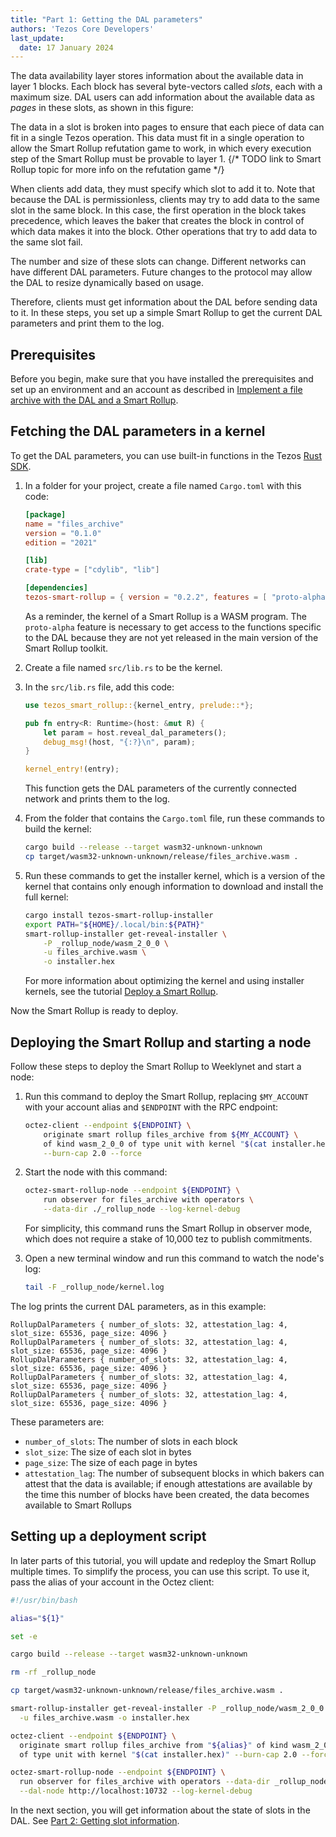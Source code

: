 ```yaml
---
title: "Part 1: Getting the DAL parameters"
authors: 'Tezos Core Developers'
last_update:
  date: 17 January 2024
---
```



The data availability layer stores information about the available data in layer 1 blocks.
Each block has several byte-vectors called _slots_, each with a maximum size.
DAL users can add information about the available data as _pages_ in these slots, as shown in this figure:

<LucidDiagram width="640px" height="240px" src="https://lucid.app/documents/embedded/46fa8412-8443-4491-82f6-305aafaf85f2" id="Hxs62lrO0C4d" />

The data in a slot is broken into pages to ensure that each piece of data can fit in a single Tezos operation.
This data must fit in a single operation to allow the Smart Rollup refutation game to work, in which every execution step of the Smart Rollup must be provable to layer 1.
{/* TODO link to Smart Rollup topic for more info on the refutation game */}

When clients add data, they must specify which slot to add it to.
Note that because the DAL is permissionless, clients may try to add data to the same slot in the same block.
In this case, the first operation in the block takes precedence, which leaves the baker that creates the block in control of which data makes it into the block.
Other operations that try to add data to the same slot fail.

The number and size of these slots can change.
Different networks can have different DAL parameters.
Future changes to the protocol may allow the DAL to resize dynamically based on usage.

Therefore, clients must get information about the DAL before sending data to it.
In these steps, you set up a simple Smart Rollup to get the current DAL parameters and print them to the log.

## Prerequisites

Before you begin, make sure that you have installed the prerequisites and set up an environment and an account as described in [Implement a file archive with the DAL and a Smart Rollup](../build-files-archive-with-dal).

## Fetching the DAL parameters in a kernel

To get the DAL parameters, you can use built-in functions in the Tezos [Rust SDK](https://crates.io/crates/tezos-smart-rollup).

1. In a folder for your project, create a file named `Cargo.toml` with this code:

   ```toml
   [package]
   name = "files_archive"
   version = "0.1.0"
   edition = "2021"

   [lib]
   crate-type = ["cdylib", "lib"]

   [dependencies]
   tezos-smart-rollup = { version = "0.2.2", features = [ "proto-alpha" ] }
   ```

   As a reminder, the kernel of a Smart Rollup is a WASM program.
   The `proto-alpha` feature is necessary to get access to the functions specific to the DAL because they are not yet released in the main version of the Smart Rollup toolkit.

1. Create a file named `src/lib.rs` to be the kernel.

1. In the `src/lib.rs` file, add this code:

   ```rust
   use tezos_smart_rollup::{kernel_entry, prelude::*};

   pub fn entry<R: Runtime>(host: &mut R) {
       let param = host.reveal_dal_parameters();
       debug_msg!(host, "{:?}\n", param);
   }

   kernel_entry!(entry);
   ```

   This function gets the DAL parameters of the currently connected network and prints them to the log.

1. From the folder that contains the `Cargo.toml` file, run these commands to build the kernel:

   ```bash
   cargo build --release --target wasm32-unknown-unknown
   cp target/wasm32-unknown-unknown/release/files_archive.wasm .
   ```

1. Run these commands to get the installer kernel, which is a version of the kernel that contains only enough information to download and install the full kernel:

   ```bash
   cargo install tezos-smart-rollup-installer
   export PATH="${HOME}/.local/bin:${PATH}"
   smart-rollup-installer get-reveal-installer \
       -P _rollup_node/wasm_2_0_0 \
       -u files_archive.wasm \
       -o installer.hex
   ```

   For more information about optimizing the kernel and using installer kernels, see the tutorial [Deploy a Smart Rollup](../smart-rollup).

Now the Smart Rollup is ready to deploy.

## Deploying the Smart Rollup and starting a node

Follow these steps to deploy the Smart Rollup to Weeklynet and start a node:

1. Run this command to deploy the Smart Rollup, replacing `$MY_ACCOUNT` with your account alias and `$ENDPOINT` with the RPC endpoint:

   ```bash
   octez-client --endpoint ${ENDPOINT} \
       originate smart rollup files_archive from ${MY_ACCOUNT} \
       of kind wasm_2_0_0 of type unit with kernel "$(cat installer.hex)" \
       --burn-cap 2.0 --force
   ```

1. Start the node with this command:

   ```bash
   octez-smart-rollup-node --endpoint ${ENDPOINT} \
       run observer for files_archive with operators \
       --data-dir ./_rollup_node --log-kernel-debug
   ```

   For simplicity, this command runs the Smart Rollup in observer mode, which does not require a stake of 10,000 tez to publish commitments.

1. Open a new terminal window and run this command to watch the node's log:

   ```bash
   tail -F _rollup_node/kernel.log
   ```

The log prints the current DAL parameters, as in this example:

```
RollupDalParameters { number_of_slots: 32, attestation_lag: 4, slot_size: 65536, page_size: 4096 }
RollupDalParameters { number_of_slots: 32, attestation_lag: 4, slot_size: 65536, page_size: 4096 }
RollupDalParameters { number_of_slots: 32, attestation_lag: 4, slot_size: 65536, page_size: 4096 }
RollupDalParameters { number_of_slots: 32, attestation_lag: 4, slot_size: 65536, page_size: 4096 }
RollupDalParameters { number_of_slots: 32, attestation_lag: 4, slot_size: 65536, page_size: 4096 }
```

These parameters are:

- `number_of_slots`: The number of slots in each block
- `slot_size`: The size of each slot in bytes
- `page_size`: The size of each page in bytes
- `attestation_lag`: The number of subsequent blocks in which bakers can attest that the data is available; if enough attestations are available by the time this number of blocks have been created, the data becomes available to Smart Rollups

## Setting up a deployment script

In later parts of this tutorial, you will update and redeploy the Smart Rollup multiple times.
To simplify the process, you can use this script.
To use it, pass the alias of your account in the Octez client:

```bash
#!/usr/bin/bash

alias="${1}"

set -e

cargo build --release --target wasm32-unknown-unknown

rm -rf _rollup_node

cp target/wasm32-unknown-unknown/release/files_archive.wasm .

smart-rollup-installer get-reveal-installer -P _rollup_node/wasm_2_0_0 \
  -u files_archive.wasm -o installer.hex

octez-client --endpoint ${ENDPOINT} \
  originate smart rollup files_archive from "${alias}" of kind wasm_2_0_0 \
  of type unit with kernel "$(cat installer.hex)" --burn-cap 2.0 --force

octez-smart-rollup-node --endpoint ${ENDPOINT} \
  run observer for files_archive with operators --data-dir _rollup_node \
  --dal-node http://localhost:10732 --log-kernel-debug
```

In the next section, you will get information about the state of slots in the DAL.
See [Part 2: Getting slot information](./get-slot-info).
